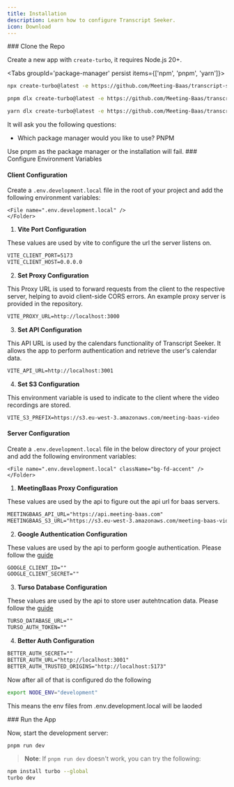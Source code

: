 ```yaml
---
title: Installation
description: Learn how to configure Transcript Seeker.
icon: Download
---
```



<Steps>
<Step>
### Clone the Repo

Create a new app with `create-turbo`, it requires Node.js 20+.

<Tabs groupId='package-manager' persist items={['npm', 'pnpm', 'yarn']}>

```bash tab="npm"
npx create-turbo@latest -e https://github.com/Meeting-Baas/transcript-seeker
```

```bash tab="pnpm"
pnpm dlx create-turbo@latest -e https://github.com/Meeting-Baas/transcript-seeker
```

```bash tab="yarn"
yarn dlx create-turbo@latest -e https://github.com/Meeting-Baas/transcript-seeker
```

</Tabs>

It will ask you the following questions:

- Which package manager would you like to use? PNPM

<Callout type="warn">
  Use pnpm as the package manager or the installation will fail.
</Callout>

</Step>

<Step>
### Configure Environment Variables

#### Client Configuration

Create a `.env.development.local` file in the root of your project and add the following environment variables:

<Files>
  <Folder name="apps" defaultOpen>
    <Folder name="api" defaultOpen>

    <File name=".env.development.local" />
    </Folder>

  </Folder>
    <File name=".env.development.local" className="bg-fd-accent" />

  <File name="package.json" />
</Files>

1. **Vite Port Configuration**

These values are used by vite to configure the url the server listens on.

```txt title=".env.development.local"
VITE_CLIENT_PORT=5173
VITE_CLIENT_HOST=0.0.0.0
```

2. **Set Proxy Configuration**

This Proxy URL is used to forward requests from the client to the respective server, helping to avoid client-side CORS errors. An example proxy server is provided in the repository.

```txt title=".env.development.local"
VITE_PROXY_URL=http://localhost:3000
```

3. **Set API Configuration**

This API URL is used by the calendars functionality of Transcript Seeker. It allows the app to perform authentication and retrieve the user's calendar data.

```txt title=".env.development.local"
VITE_API_URL=http://localhost:3001
```

4. **Set S3 Configuration**

This environment variable is used to indicate to the client where the video recordings are stored.

```txt title=".env.development.local"
VITE_S3_PREFIX=https://s3.eu-west-3.amazonaws.com/meeting-baas-video
```

#### Server Configuration

Create a `.env.development.local` file in the below directory of your project and add the following environment variables:

<Files>
  <Folder name="apps" defaultOpen>
    <Folder name="api" defaultOpen>

    <File name=".env.development.local" className="bg-fd-accent" />
    </Folder>

  </Folder>
    <File name=".env.development.local"  />

  <File name="package.json" />
</Files>


1. **MeetingBaas Proxy Configuration**

These values are used by the api to figure out the api url for baas servers.

```txt title=".env.development.local"
MEETINGBAAS_API_URL="https://api.meeting-baas.com"
MEETINGBAAS_S3_URL="https://s3.eu-west-3.amazonaws.com/meeting-baas-video"
```

2. **Google Authentication Configuration**

These values are used by the api to perform google authentication. Please follow the [guide](/docs/concepts/google)

```txt title=".env.development.local"
GOOGLE_CLIENT_ID=""
GOOGLE_CLIENT_SECRET=""
```

3. **Turso Database Configuration**

These values are used by the api to store user autehtncation data. Please follow the [guide](/docs/concepts/database)

```txt title=".env.development.local"
TURSO_DATABASE_URL=""
TURSO_AUTH_TOKEN=""
```

4. **Better Auth Configuration**

```txt title=".env.development.local"
BETTER_AUTH_SECRET=""
BETTER_AUTH_URL="http://localhost:3001"
BETTER_AUTH_TRUSTED_ORIGINS="http://localhost:5173"
```


</Step>

Now after all of that is configured do the following

```bash
export NODE_ENV="development"
```

This means the env files from .env.development.local will be laoded

<Step>
### Run the App

Now, start the development server:

```sh
pnpm run dev
```

> **Note**: If `pnpm run dev` doesn't work, you can try the following:

```sh
npm install turbo --global
turbo dev
```

</Step>
</Steps>
